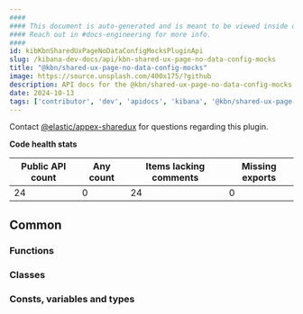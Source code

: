 ```yaml
---
####
#### This document is auto-generated and is meant to be viewed inside our experimental, new docs system.
#### Reach out in #docs-engineering for more info.
####
id: kibKbnSharedUxPageNoDataConfigMocksPluginApi
slug: /kibana-dev-docs/api/kbn-shared-ux-page-no-data-config-mocks
title: "@kbn/shared-ux-page-no-data-config-mocks"
image: https://source.unsplash.com/400x175/?github
description: API docs for the @kbn/shared-ux-page-no-data-config-mocks plugin
date: 2024-10-13
tags: ['contributor', 'dev', 'apidocs', 'kibana', '@kbn/shared-ux-page-no-data-config-mocks']
---
```




Contact [@elastic/appex-sharedux](https://github.com/orgs/elastic/teams/appex-sharedux) for questions regarding this plugin.

**Code health stats**

| Public API count  | Any count | Items lacking comments | Missing exports |
|-------------------|-----------|------------------------|-----------------|
| 24 | 0 | 24 | 0 |

## Common

### Functions
<DocDefinitionList data={kbnSharedUxPageNoDataConfigMocksObj.common.functions}/>

### Classes
<DocDefinitionList data={kbnSharedUxPageNoDataConfigMocksObj.common.classes}/>

### Consts, variables and types
<DocDefinitionList data={kbnSharedUxPageNoDataConfigMocksObj.common.misc}/>

